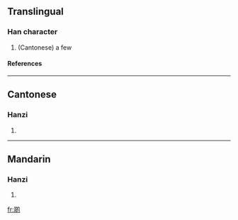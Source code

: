 ==Translingual==
===Han character===
{{Han char|rn=30|rad=口|as=08|sn=11|four=|canj=口竹日戈 (RHAI)}}
# (Cantonese) a few
====References====
{{Han ref|kx=0196.261|hdz=10642.091|uh=5572|ud=21874}}
----
==Cantonese==
===Hanzi===
{{yue-hanzi|jyut=|y=di1}}
# {{defn|Cantonese}}
----
==Mandarin==
===Hanzi===
{{cmn-hanzi|pin=[[dì]] ([[di4]])|wg=ti<sup>4</sup>}}
# {{defn|Mandarin}}

[[fr:啲]]